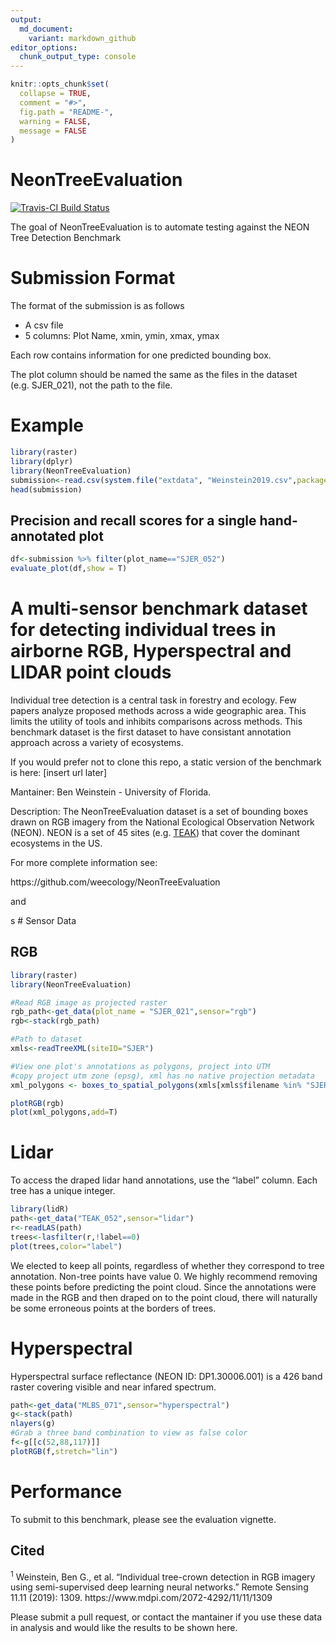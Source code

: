 ```yaml
---
output:
  md_document:
    variant: markdown_github
editor_options: 
  chunk_output_type: console
---
```


<!-- README.md is generated from README.Rmd. Please edit that file -->

```r
knitr::opts_chunk$set(
  collapse = TRUE,
  comment = "#>",
  fig.path = "README-",
  warning = FALSE,
  message = FALSE
)
```

# NeonTreeEvaluation

[![Travis-CI Build Status](https://travis-ci.org/Weecology/NeonTreeEvaluation_package.svg?branch=master)](https://travis-ci.org/Weecology/NeonTreeEvaluation_package)

The goal of NeonTreeEvaluation is to automate testing against the NEON Tree Detection Benchmark

# Submission Format

The format of the submission is as follows

* A csv file
* 5 columns: Plot Name, xmin, ymin, xmax, ymax

Each row contains information for one predicted bounding box.

The plot column should be named the same as the files in the dataset (e.g. SJER_021), not the path to the file.

# Example

```r
library(raster)
library(dplyr)
library(NeonTreeEvaluation)
submission<-read.csv(system.file("extdata", "Weinstein2019.csv",package = "NeonTreeEvaluation"))
head(submission)
```

## Precision and recall scores for a single hand-annotated plot
```r
df<-submission %>% filter(plot_name=="SJER_052")
evaluate_plot(df,show = T)
```

# A multi-sensor benchmark dataset for detecting individual trees in airborne RGB, Hyperspectral and LIDAR point clouds

Individual tree detection is a central task in forestry and ecology. Few papers analyze proposed methods across a wide geographic area. This limits the utility of tools and inhibits comparisons across methods. This benchmark dataset is the first dataset to have consistant annotation approach across a variety of ecosystems. 

If you would prefer not to clone this repo, a static version of the benchmark is here: [insert url later]

Mantainer: Ben Weinstein - University of Florida.

Description: The NeonTreeEvaluation dataset is a set of bounding boxes drawn on RGB imagery from the National Ecological Observation Network (NEON). NEON is a set of 45 sites (e.g. [TEAK](https://www.neonscience.org/field-sites/field-sites-map/TEAK)) that cover the dominant ecosystems in the US.

For more complete information see:

https://github.com/weecology/NeonTreeEvaluation

and

s
# Sensor Data

## RGB

```r
library(raster)
library(NeonTreeEvaluation)

#Read RGB image as projected raster
rgb_path<-get_data(plot_name = "SJER_021",sensor="rgb")
rgb<-stack(rgb_path)

#Path to dataset
xmls<-readTreeXML(siteID="SJER")

#View one plot's annotations as polygons, project into UTM
#copy project utm zone (epsg), xml has no native projection metadata
xml_polygons <- boxes_to_spatial_polygons(xmls[xmls$filename %in% "SJER_021.tif",],rgb)

plotRGB(rgb)
plot(xml_polygons,add=T)
```

# Lidar

To access the draped lidar hand annotations, use the "label" column. Each tree has a unique integer.

```r
library(lidR)
path<-get_data("TEAK_052",sensor="lidar")
r<-readLAS(path)
trees<-lasfilter(r,!label==0)
plot(trees,color="label")
```

We elected to keep all points, regardless of whether they correspond to tree annotation. Non-tree points have value 0. We highly recommend removing these points before predicting the point cloud. Since the annotations were made in the RGB and then draped on to the point cloud, there will naturally be some erroneous points at the borders of trees.

# Hyperspectral 

Hyperspectral surface reflectance (NEON ID: DP1.30006.001) is a 426 band raster covering visible and near infared spectrum.

```r
path<-get_data("MLBS_071",sensor="hyperspectral")
g<-stack(path)
nlayers(g)
#Grab a three band combination to view as false color
f<-g[[c(52,88,117)]]
plotRGB(f,stretch="lin")
```
 
# Performance

To submit to this benchmark, please see the evaluation vignette.

## Cited
<sup>1</sup> Weinstein, Ben G., et al. "Individual tree-crown detection in RGB imagery using semi-supervised deep learning neural networks." Remote Sensing 11.11 (2019): 1309. https://www.mdpi.com/2072-4292/11/11/1309

Please submit a pull request, or contact the mantainer if you use these data in analysis and would like the results to be shown here.
